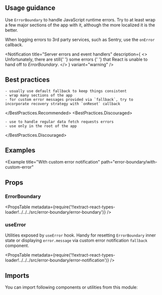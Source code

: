 


<Layout title="Error Boundary" description="A component to handle and recover from runtime errors with a fallback error message.">

## Usage guidance

Use `ErrorBoundary` to handle JavaScript runtime errors. Try to at least wrap a few major sections of the app with it, although the more localized it is the better.

When logging errors to 3rd party services, such as Sentry, use the `onError` callback.

<Notification
  title="Server errors and event handlers"
  description={
    <>
      Unfortunately, there are still{' '}
      <Link
        href="https://reactjs.org/docs/error-boundaries.html#introducing-error-boundaries"
        target="_blank"
      >
        some errors
      </Link>{' '}
      that React is unable to hand off to <em>ErrorBoundary</em>.
    </>
  }
  variant="warning"
/>

## Best practices

<BestPractices>
  <BestPractices.Recommended>

    - usually use default fallback to keep things consistent
    - wrap many sections of the app
    - for custom error messages provided via `fallback`, try to incorporate recovery strategy with `onReset` callback

  </BestPractices.Recommended>
  <BestPractices.Discouraged>

    - use to handle regular data fetch requests errors
    - use only in the root of the app

  </BestPractices.Discouraged>
</BestPractices>

## Examples

<Example title="Basic usage" path="error-boundary/basic-usage">
  <BasicUsage />
</Example>

<Example
  title="With custom error notification"
  path="error-boundary/with-custom-error"
>
  <WithCustomError />
</Example>

## Props

### ErrorBoundary

<PropsTable
  metadata={require('!!extract-react-types-loader!../../../src/error-boundary/error-boundary')}
/>

### useError

Utilities exposed by `useError` hook. Handy for resetting `ErrorBoundary` inner state or displaying `error.message` via custom error notification `fallback` component.

<PropsTable
  metadata={require('!!extract-react-types-loader!../../../src/error-boundary/error-notification')}
/>

## Imports

You can import following components or utilities from this module:

<Imports
  module={ErrorBoundaryExports}
  path="@datacamp/waffles/error-boundary"
/>

</Layout>
